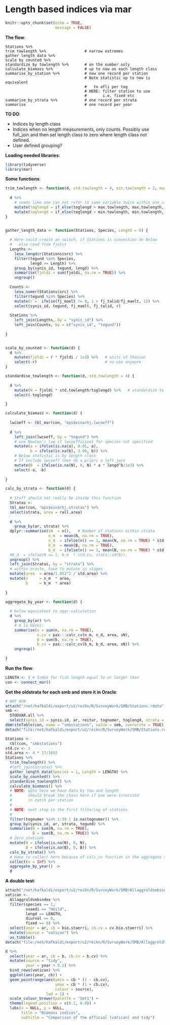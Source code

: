 # Length based indices via mar

```r
knitr::opts_chunk$set(echo = TRUE,
                      message = FALSE)
```


__The flow__:
```
Stations %>%
trim towlength %>%                 # narrow extremes
gather length data %>%
scale by counted %>% 
standardize by towlength %>%       # on the number only
calculate_biomass %>%              # up to now on each length class
summarise_by_station %>%           # now one record per station
                                   # Note statistic up to now is equivalent
                                   #   to afli per tog
                                   # HERE: filter station to use
                                   #       i.e. fixed etc
summarise_by_strata %>%            # one record per strata
summarise                          # one record per year
```

__TO DO__:

* Indices by length class
* Indices when no length measurements, only counts. Possibly use full_join and then set length class to zero where length class not defined.
* User defined grouping?

__Loading needed libraries__:

```r
library(tidyverse)
library(mar)
```

__Some functions__:
```r
trim_towlength <- function(d, std.towlength = 4, min.towlength = 2, max.towlength = 8) {
  
  d %>% 
    # seems like one can not refer to same variable twice within one single mutate
    mutate(toglengd = if_else(toglengd > max.towlength, max.towlength, toglengd)) %>% 
    mutate(toglengd = if_else(toglengd < min.towlength, min.towlength, toglengd))
}


gather_length_data <- function(Stations, Species, Length = 0) {
  
  # Here could create an switch, if Stations is connection do below
  #   else read from fjolst
  Lengths <- 
    lesa_lengdir(Stations$src) %>% 
    filter(tegund %in% Species,
           lengd >= Length) %>% 
    group_by(synis_id, tegund, lengd) %>% 
    summarise(fjoldi = sum(fjoldi, na.rm = TRUE)) %>% 
    ungroup()
  
  Counts <-
    lesa_numer(Stations$src) %>% 
    filter(tegund %in% Species) %>% 
    mutate(r =  ifelse(fj_maelt != 0, 1 + fj_talid/fj_maelt, 1)) %>% 
    select(synis_id, tegund, fj_maelt, fj_talid, r)
  
  Stations %>% 
    left_join(Lengths, by = "synis_id") %>% 
    left_join(Counts, by = c("synis_id", "tegund"))
  
}


scale_by_counted <- function(d) {
  d %>% 
    mutate(fjoldi = r * fjoldi / 1e3) %>%   # units of thousan
    select(-r)                              # no use anymore
}

standardise_towlength <- function(d, std.towlength = 4) {
  
  d %>% 
    mutate(N = fjoldi * std.towlength/toglengd) %>%   # standardize to per 4 miles
    select(-toglengd)

}

calculate_biomass <- function(d) {
  
  lwcoeff <- tbl_mar(con, "ops$einarhj.lwcoeff")
  
  d %>% 
    left_join(lwcoeff, by = "tegund") %>% 
    # use Newton's law if lwcoefficient for species not specified
    mutate(a = ifelse(is.na(a), 0.01, a),
           b = ifelse(is.na(b), 3.00, b)) %>% 
    # Below statistic is by length class
    # If include lwcoeff then do a priori a left_join
    mutate(B  = ifelse(is.na(N), 0, N) * a * lengd^b/1e3) %>% 
    select(-a, -b)
  
}

calc_by_strata <- function(d) {
  
  # Stuff should not really be inside this function
  Stratas <- 
  tbl_mar(con, "ops$einarhj.stratas") %>% 
  select(strata, area = rall.area)
    
  d %>% 
    group_by(ar, strata) %>% 
  dplyr::summarise(sN  = n(),   # Number of stations within strata
                   n_m  = mean(N, na.rm = TRUE),
                   n_d  = ifelse(n() == 1, mean(N, na.rm = TRUE) * std.cv, sd(N)),
                   b_m  = mean(B, na.rm = TRUE),
                   b_d  = ifelse(n() == 1, mean(B, na.rm = TRUE) * std.cv, sd(B))) %>% 
  #b_d  = ifelse(N == 1, b_m  * std.cv, stats::sd(b)),
  ungroup() %>%
  left_join(Stratas, by = "strata") %>%
  # within oracle, have to mutate in stages
  mutate(area  = area/1.852^2 / std.area) %>% 
  mutate(n     = n_m  * area,
         b     = b_m  * area)
  
}

aggregate_by_year <- function(d) {
  
  # below equvialent to aggr-calculation
  d %>% 
    group_by(ar) %>%
    # A la Höski:
    summarise(n = sum(n, na.rm = TRUE),
              n.cv = pax:::calc_cv(n_m, n_d, area, sN),
              b = sum(b, na.rm = TRUE),
              b.cv = pax:::calc_cv(b_m, b_d, area, sN)) %>% 
    ungroup()
  
}
```

__Run the flow__:
```r
LENGTH <- 5 # Index for fish length equal to or larger than
con <- connect_mar()
```

**Get the oldstrata for each smb and store it in Oracle**:
```r
# NOT RUN
attach("/net/hafkaldi/export/u2/reikn/R/SurveyWork/SMB/Stations.rdata")
smb <- 
  STODVAR.all %>%
  select(synis_id = synis.id, ar, reitur, tognumer, toglengd, strata = oldstrata, lon, lat)
dbWriteTable(con, name = "smbstations", value = smb, overwrite = TRUE)
detach("file:/net/hafkaldi/export/u2/reikn/R/SurveyWork/SMB/Stations.rdata")
```


```r
Stations <-  
  tbl(con, "smbstations")
std.cv <- 1
std.area <- 4 * 17/1852
Stations %>%
  trim_towlength() %>% 
  #left_join(Stratas) %>% 
  gather_length_data(Species = 1, Length = LENGTH) %>%
  scale_by_counted() %>% 
  standardise_towlength() %>% 
  calculate_biomass() %>%
  # NOTE: upto here we have data by tow and length
  #       should break the chain here if one were intersted
  #       in catch per station
  #
  # NOTE: next step is the first filtering of stations
  #       
  filter(tognumer %in% 1:39 | is.na(tognumer)) %>%
  group_by(synis_id, ar, strata, tegund) %>% 
  summarise(N = sum(N, na.rm = TRUE),
            B = sum(B, na.rm = TRUE)) %>% 
  # Zero stations
  mutate(N = ifelse(is.na(N), 0, N),
         B = ifelse(is.na(B), 0, B)) %>% 
  calc_by_strata() %>% 
  # Have to collect here because of calc_cv function in the aggregate step
  collect(n = Inf) %>% 
  aggregate_by_year() ->
  d
```

__A double test__:
```r
attach("/net/hafkaldi/export/u2/reikn/R/SurveyWork/SMB/Allaggroldsmbindex.rdata")
vatican <- 
  Allaggroldsmbindex %>% 
  filter(species == 1,
         svaedi == "Heild",
         lengd == LENGTH,
         diurnal == 0,
         fixed == 0) %>% 
  select(year = ar, cb = bio.staerri, cb.cv = cv.bio.staerri) %>% 
  mutate(source = "vatican") %>% 
  as_tibble()
detach("file:/net/hafkaldi/export/u2/reikn/R/SurveyWork/SMB/Allaggroldsmbindex.rdata")

d %>% 
  select(year = ar, cb = b, cb.cv = b.cv) %>% 
  mutate(source = "tidy",
         year = year + 0.2) %>% 
  bind_rows(vatican) %>% 
  ggplot(aes(year, cb)) +
  geom_pointrange(aes(ymin = cb * (1 - cb.cv),
                      ymax = cb * (1 + cb.cv),
                      colour = source),
                  lwd = 1) +
  scale_colour_brewer(palette = "Set1") +
  theme(legend.position = c(0.1, 0.8)) +
  labs(x = NULL, y = NULL,
       title = "Biomass indices",
       subtitle = "Comparison of the official (vatican) and tidy")
```
